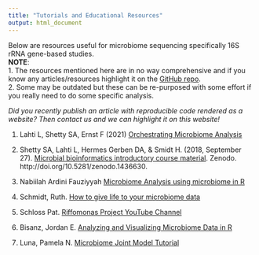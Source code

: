 ```yaml
---
title: "Tutorials and Educational Resources"
output: html_document
---
```




Below are resources useful for microbiome sequencing specifically 16S rRNA gene-based studies.   
**NOTE**:    
1. The resources mentioned here are in no way comprehensive and if you know any articles/resources highlight it on the [GitHub repo](https://github.com/microsud/Tools-Microbiome-Analysis/issues).   
2. Some may be outdated but these can be re-purposed with some effort if you really need to do some specific analysis.    

*Did you recently publish an article with reproducible code rendered as a website? Then contact us and we can highlight it on this website!*   

1.	Lahti L, Shetty SA, Ernst F (2021)  [Orchestrating Microbiome Analysis](https://microbiome.github.io/OMA/)    

2.	Shetty SA, Lahti L, Hermes Gerben DA, & Smidt H. (2018, September 27). [Microbial bioinformatics introductory course material](https://mibwurrepo.github.io/Microbial-bioinformatics-introductory-course-Material-2018/introduction.html). Zenodo. http://doi.org/10.5281/zenodo.1436630.    

3. Nabiilah Ardini Fauziyyah [Microbiome Analysis using microbiome in R](https://rpubs.com/nabiilahardini/microbiome)   

4. Schmidt, Ruth. [How to give life to your microbiome data](https://towardsdatascience.com/how-to-give-life-to-your-microbiome-data-using-plotly-r-1892281183cf)   

5. Schloss Pat. [Riffomonas Project YouTube Channel](https://www.youtube.com/channel/UCGuktEl5InrcxPfCjmPWxsA)  

6. Bisanz, Jordan E. [Analyzing and Visualizing Microbiome Data in R](https://jbisanz.github.io/MicrobiomeWorkshop2020/rvis/index.html)   

7. Luna, Pamela N. [Microbiome Joint Model Tutorial](https://pamelanluna.github.io/mbjm-tutorial/)   


